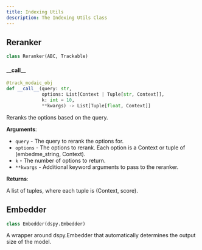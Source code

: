```yaml
---
title: Indexing Utils
description: The Indexing Utils Class
---
```


## Reranker

```python
class Reranker(ABC, Trackable)
```

#### \_\_call\_\_

```python
@track_modaic_obj
def __call__(query: str,
             options: List[Context | Tuple[str, Context]],
             k: int = 10,
             **kwargs) -> List[Tuple[float, Context]]
```

Reranks the options based on the query.

**Arguments**:

- `query` - The query to rerank the options for.
- `options` - The options to rerank. Each option is a Context or tuple of (embedme_string, Context).
- `k` - The number of options to return.
- `**kwargs` - Additional keyword arguments to pass to the reranker.
  

**Returns**:

  A list of tuples, where each tuple is (Context, score).

## Embedder

```python
class Embedder(dspy.Embedder)
```

A wrapper around dspy.Embedder that automatically determines the output size of the model.

